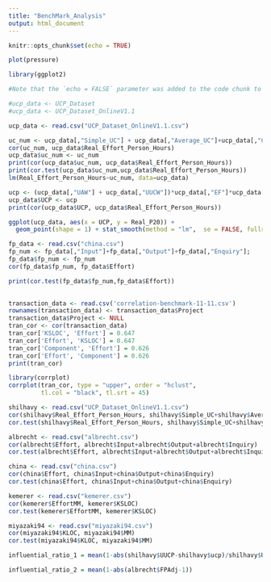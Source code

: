 ```yaml
---
title: "BenchMark_Analysis"
output: html_document
---
```


```r
knitr::opts_chunk$set(echo = TRUE)
```

```r
plot(pressure)

library(ggplot2)
```

```r
#Note that the `echo = FALSE` parameter was added to the code chunk to prevent printing of the R code that generated the plot.

#ucp_data <- UCP_Dataset
#ucp_data <- UCP_Dataset_OnlineV1.1

ucp_data <- read.csv("UCP_Dataset_OnlineV1.1.csv")

uc_num <- ucp_data[,"Simple_UC"] + ucp_data[,"Average_UC"]+ucp_data[,"Complex_UC"]
cor(uc_num, ucp_data$Real_Effort_Person_Hours)
ucp_data$uc_num <- uc_num
print(cor(ucp_data$uc_num, ucp_data$Real_Effort_Person_Hours))
print(cor.test(ucp_data$uc_num,ucp_data$Real_Effort_Person_Hours))
lm(Real_Effort_Person_Hours~uc_num, data=ucp_data)

ucp <- (ucp_data[,"UAW"] + ucp_data[,"UUCW"])*ucp_data[,"EF"]*ucp_data[,"TCF"]
ucp_data$UCP <- ucp
print(cor(ucp_data$UCP, ucp_data$Real_Effort_Person_Hours))

ggplot(ucp_data, aes(x = UCP, y = Real_P20)) +
  geom_point(shape = 1) + stat_smooth(method = "lm",  se = FALSE, fullrange = TRUE)

fp_data <- read.csv("china.csv")
fp_num <- fp_data[,"Input"]+fp_data[,"Output"]+fp_data[,"Enquiry"];
fp_data$fp_num <- fp_num
cor(fp_data$fp_num, fp_data$Effort)

print(cor.test(fp_data$fp_num,fp_data$Effort))
  
```

```r
transaction_data <- read.csv('correlation-benchmark-11-11.csv')
rownames(transaction_data) <- transaction_data$Project
transaction_data$Project <- NULL
tran_cor <- cor(transaction_data)
tran_cor['KSLOC', 'Effort'] = 0.647
tran_cor['Effort', 'KSLOC'] = 0.647
tran_cor['Component', 'Effort'] = 0.626
tran_cor['Effort', 'Component'] = 0.626
print(tran_cor)

library(corrplot)
corrplot(tran_cor, type = "upper", order = "hclust", 
         tl.col = "black", tl.srt = 45)
```

```r
shilhavy <- read.csv("UCP_Dataset_OnlineV1.1.csv")
cor(shilhavy$Real_Effort_Person_Hours, shilhavy$Simple_UC+shilhavy$Average_UC+shilhavy$Complex_UC)
cor.test(shilhavy$Real_Effort_Person_Hours, shilhavy$Simple_UC+shilhavy$Average_UC+shilhavy$Complex_UC)

albrecht <- read.csv("albrecht.csv")
cor(albrecht$Effort, albrecht$Input+albrecht$Output+albrecht$Inquiry)
cor.test(albrecht$Effort, albrecht$Input+albrecht$Output+albrecht$Inquiry)

china <- read.csv("china.csv")
cor(china$Effort, china$Input+china$Output+china$Enquiry)
cor.test(china$Effort, china$Input+china$Output+china$Enquiry)

kemerer <- read.csv("kemerer.csv")
cor(kemerer$EffortMM, kemerer$KSLOC)
cor.test(kemerer$EffortMM, kemerer$KSLOC)

miyazaki94 <- read.csv("miyazaki94.csv")
cor(miyazaki94$KLOC, miyazaki94$MM)
cor.test(miyazaki94$KLOC, miyazaki94$MM)
```

```r
influential_ratio_1 = mean(1-abs(shilhavy$UUCP-shilhavy$ucp)/shilhavy$UCP)

influential_ratio_2 = mean(1-abs(albrecht$FPAdj-1))


```

